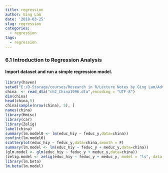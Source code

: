 ```yaml
---
title: regression
author: Ging Lam
date: '2018-03-25'
slug: regression
categories:
  - regression
tags:
  - regression
---
```



### 6.1 Introduction to Regression Analysis
#### Import dataset and run a simple regression model.
```r
library(haven)
setwd("E:/D-Storage/courses/Research in R/Lecture Notes by Ging Lam/Advanced Regression Analysis")
china  <- read_dta("ch2_China1996.dta",encoding = "UTF-8")
dim(china)
head(china,5)
china[sample(nrow(china), 5), ] 
names(china)
library(Hmisc)
library(car)
library(Zelig)
label(china)
summary(lm.model0 <- lm(educ_hiy ~ feduc_y,data=china))
confint(lm.model0)
scatterplot(educ_hiy ~ feduc_y,data=china,smooth = F)
summary(lm.model <- lm(educ_hiy ~ feduc_y + meduc_y,data=china))
(glm.model <- glm(educ_hiy ~ feduc_y + meduc_y,data=china))
(zelig.model <- zelig(educ_hiy ~ feduc_y + meduc_y, model = "ls", data = china, cite = FALSE))
library(lm.beta)
lm.beta(lm.model)
```